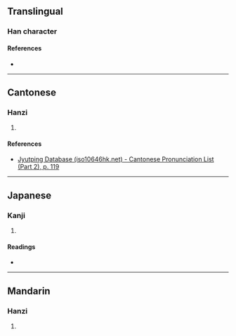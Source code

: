{{character info/new}}
==Translingual==

===Han character===
{{Han char|rn=64|rad=手|as=15|sn=18|four=|canj=QHTN|ids=⿰扌箭}}

====References====
* {{Han ref|kx=0461.070|dkj=12898|dj=0810.180|hdz=31981.030|uh=64F6|ud=25846}}

----

==Cantonese==

===Hanzi===
{{yue-hanzi|jyut=[[zin3]]|y=jin3}}

# {{rfdef|yue|sort=手15}}

====References====
* [http://www.iso10646hk.net/jp/document/download.jsp Jyutping Database (iso10646hk.net) - Cantonese Pronunciation List (Part 2), p. 119]

----

==Japanese==

===Kanji===
{{ja-kanji|grade=|rs=手15}}

# {{rfdef|ja|sort=手15}}

====Readings====
* {{ja-readings|on=[[せん]] (sen)|kun=[[ただす]] (tadasu)}}

----

==Mandarin==

===Hanzi===
{{cmn-hanzi|pin=[[jiàn]] ([[jian4]]), [[là]] ([[la4]])|wg=chien<sup>4</sup>, la<sup>4</sup>}}

# {{rfdef|cmn|sort=手15}}